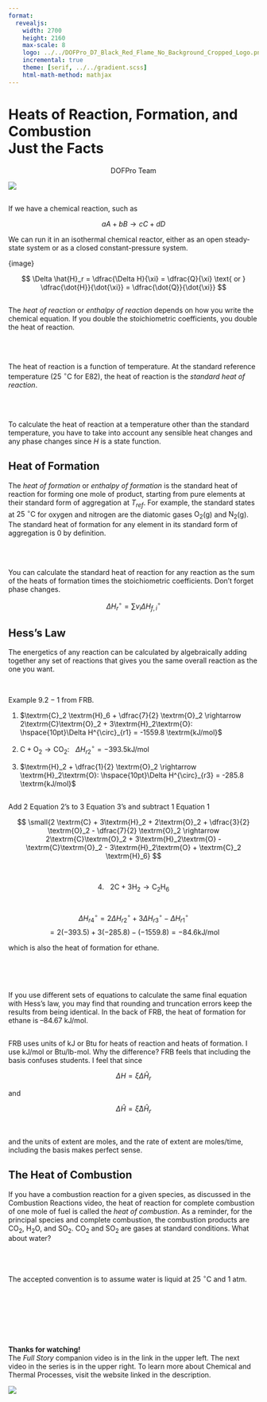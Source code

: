 ```yaml
---
format:
  revealjs:
    width: 2700
    height: 2160
    max-scale: 8
    logo: ../../DOFPro_D7_Black_Red_Flame_No_Background_Cropped_Logo.png
    incremental: true
    theme: [serif, ../../gradient.scss]
    html-math-method: mathjax
---
```


# Heats of Reaction, Formation, and Combustion </br>Just the Facts{.bigbold75}

::: {style="text-align: center;"}
DOFPro Team
:::

![](../../DOFPro_D7_Black_Red_Flame_No_Background_Cropped.png){.absolute left="22%" top="-65%"}

##

If we have a chemical reaction, such as


$$
aA + bB \rightarrow cC + dD
$$



We can run it in an isothermal chemical reactor, either as an open
steady-state system or as a closed constant-pressure system.

{image}

$$
\Delta \hat{H}_r = \dfrac{\Delta H}{\xi} = \dfrac{Q}{\xi} \text{ or } \dfrac{\dot{H}}{\dot{\xi}} = \dfrac{\dot{Q}}{\dot{\xi}}
$$

##

The *heat of reaction* or *enthalpy of reaction* depends on how you
write the chemical equation. If you double the stoichiometric
coefficients, you double the heat of reaction.

<br></br>

The heat of reaction is a function of temperature. At the standard
reference temperature ($25\text{ } ^{\circ}\text{C}$ for E82), the heat of reaction is the
*standard heat of reaction*.

<br></br>

To calculate the heat of reaction at a temperature other than the
standard temperature, you have to take into account any sensible
heat changes and any phase changes since $H$ is a state function.

## Heat of Formation

The *heat of formation* or *enthalpy of formation* is the standard
heat of reaction for forming one mole of product, starting from
pure elements at their standard form of aggregation at $T_{ref}$. For
example, the standard states at $25\text{ } ^{\circ}\text{C}$ for oxygen and nitrogen are
the diatomic gases $\textrm{O}_2$(g) and $\textrm{N}_2$(g). The standard heat of formation
for any element in its standard form of aggregation is $0$ by
definition.

<br></br>

You can calculate the standard heat of reaction for any reaction as
the sum of the heats of formation times the stoichiometric
coefficients. Don’t forget phase changes.


$$
\Delta H^{\circ}_r = \sum v_i \Delta H^{\circ}_{f, i}
$$



## Hess's Law

The energetics of any reaction can be calculated by algebraically
adding together any set of reactions that gives you the same
overall reaction as the one you want.

<br>

Example $9.2-1$ from FRB.

 1. $\textrm{C}_2 \textrm{H}_6 + \dfrac{7}{2} \textrm{O}_2 \rightarrow 2\textrm{C}\textrm{O}_2 + 3\textrm{H}_2\textrm{O}: \hspace{10pt}\Delta H^{\circ}_{r1} = -1559.8 \textrm{kJ/mol}$

 2. $\textrm{C} + \textrm{O}_2 \rightarrow \textrm{C}\textrm{O}_2: \hspace{10pt}\Delta H^{\circ}_{r2} = -393.5 \textrm{kJ/mol}$

 3. $\textrm{H}_2 + \dfrac{1}{2} \textrm{O}_2 \rightarrow \textrm{H}_2\textrm{O}: \hspace{10pt}\Delta H^{\circ}_{r3} = -285.8 \textrm{kJ/mol}$

##

Add $2$ Equation $2$'s to $3$ Equation $3$'s and subtract $1$ Equation $1$


$$
\small{2 \textrm{C} + 3\textrm{H}_2 + 2\textrm{O}_2 + \dfrac{3}{2} \textrm{O}_2 - \dfrac{7}{2} \textrm{O}_2 \rightarrow 2\textrm{C}\textrm{O}_2 + 3\textrm{H}_2\textrm{O} - \textrm{C}\textrm{O}_2 - 3\textrm{H}_2\textrm{O} + \textrm{C}_2 \textrm{H}_6}
$$


<br>

$$
4. \hspace{10pt} 2\textrm{C} + 3\textrm{H}_2 \rightarrow \textrm{C}_2 \textrm{H}_6
$$


<br>
$$
\Delta H^{\circ}_{r4} = 2\Delta H^{\circ}_{r2} + 3\Delta H^{\circ}_{r3} - \Delta H^{\circ}_{r1}
$$ 
$$
= 2(-393.5) + 3(-285.8) - (-1559.8) = -84.6 \textrm{kJ/mol}
$$

which is also the heat of formation for ethane.

<br></br>

##

If you use different sets of equations to calculate the same final
equation with Hess’s law, you may find that rounding and
truncation errors keep the results from being identical. In the
back of FRB, the heat of formation for ethane is $–84.67$ $\textrm{kJ/mol}$.

## 


FRB uses units of $\textrm{kJ}$ or $\textrm{Btu}$ for heats of reaction and heats of
formation. I use $\textrm{kJ/mol}$ or $\textrm{Btu/lb-mol}$. Why the difference? FRB
feels that including the basis confuses students. I feel that since

$$
\Delta H = \xi \Delta \hat{H}_r
$$

and

$$
\Delta \hat{H} = \hat{\xi} \Delta \hat{H}_r
$$

<br>

and the units of extent are moles, and the rate of extent are
moles/time, including the basis makes perfect sense.

## The Heat of Combustion

If you have a combustion reaction for a given species, as discussed
in the Combustion Reactions video, the heat of reaction for
complete combustion of one mole of fuel is called the *heat of
combustion*. As a reminder, for the principal species and complete
combustion, the combustion products are $\textrm{C}\textrm{O}_2$, $\textrm{H}_2\textrm{O}$, and $\textrm{S}\textrm{O}_2$. $\textrm{C}\textrm{O}_2$
and $\textrm{S}\textrm{O}_2$ are gases at standard conditions. What about water?

<br></br>

The accepted convention is to assume water is liquid at $25 \text{ } ^{\circ}\text{C}$ and $1$ atm.



#

::: {.centered}
 </br></br></br></br></br>**Thanks for watching!** </br> The *Full Story* companion video is in the link in the upper left. The next video in the series is in the upper right. To learn more about Chemical and Thermal Processes, visit the website linked in the description.
:::

![](../../DOFPro_D7_Black_Red_Flame_No_Background_Cropped.png){.absolute left="20%" top="100%"}